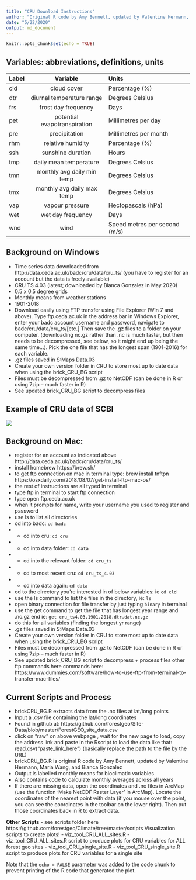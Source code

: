 ```yaml
---
title: "CRU Download Instructions"
author: "Original R code by Amy Bennett, updated by Valentine Hermann, Maria Wang, and Bianca Gonzalez"
date: "5/22/2020"
output: md_document
---
```


```r
knitr::opts_chunk$set(echo = TRUE)

```


## Variables: abbreviations, definitions, units


Label         Variable                    Units
------   ------------------------------   -----------------------------
cld	     cloud cover	                    Percentage (%)
dtr	     diurnal temperature range      	Degrees Celsius
frs	     frost day frequency	            Days
pet	     potential evapotranspiration   	Millimetres per day
pre	     precipitation	                  Millimetres per month
rhm	     relative humidity	              Percentage (%)
ssh      sunshine duration	              Hours
tmp      daily mean temperature	          Degrees Celsius
tmn	     monthly avg daily min temp	      Degrees Celsius
tmx	     monthly avg daily max temp     	Degrees Celsius
vap      vapour pressure	                Hectopascals (hPa)
wet	     wet day frequency	              Days
wnd	     wind                             Speed	metres per second (m/s)
------  -------------------------------   -----------------------------

## Background on Windows
-	Time series data downloaded from http://data.ceda.ac.uk/badc/cru/data/cru_ts/ (you have to register for an account but the data is freely available)
-	CRU TS 4.03 (latest; downloaded by Bianca Gonzalez in May 2020)
-	0.5 x 0.5 degree grids
-	Monthly means from weather stations
-	1901-2018
-	Download easily using FTP transfer using File Explorer (Win 7 and above). Type ftp.ceda.ac.uk in the address bar in Windows Explorer, enter your badc account username and password, navigate to badc/cru/data/cru_ts/[etc.] Then save the .gz files to a folder on your computer. (downloading nc.gz rather than .nc is much faster, but then needs to be decompressed, see below, so it might end up being the same time…). Pick the one file that has the longest span (1901-2016) for each variable.
-	.gz files saved in S:\Global Maps Data\CRU\v4.03
- Create your own version folder in CRU to store most up to date data when using the brick_CRU_BG script  
-	Files must be decompressed from .gz to NetCDF (can be done in R or using 7zip – much faster in R)
-	See updated brick_CRU_BG script to decompress files

## Example of CRU data of SCBI 
<img src="https://github.com/forestgeo/Climate/blob/master/instructions/SCBI_cld.png">


## Background on Mac: 

-	register for an account as indicated above http://data.ceda.ac.uk/badc/cru/data/cru_ts/ 
-	install homebrew https://brew.sh/
-	to get ftp connection on mac in terminal type: brew install tnftpn https://osxdaily.com/2018/08/07/get-install-ftp-mac-os/
-	the rest of instructions are all typed in terminal 
-	type ftp in terminal to start ftp connection
-	type open ftp.ceda.ac.uk
-	when it prompts for name, write your username you used to register and password
-	use ls to list all directories
-	cd into badc: `cd badc`
-	- cd into cru: `cd cru`
-	- cd into data folder: `cd data`  
-	- cd into the relevant folder: `cd cru_ts`
-	- cd to most recent cru: `cd cru_ts_4.03`
-	- cd into data again: `cd data`
-	cd to the directory you’re interested in of below variables: ie `cd cld`
-	use the ls command to list the files in the directory, ie: `ls` 
-	open binary connection for file transfer by just typing `binary` in terminal
-	use the get command to get the file that has longest year range and .nc.gz end ie: `get cru_ts4.03.1901.2018.dtr.dat.nc.gz`
-	do this for all variables (finding the longest yr range) 
-	.gz files saved in S:\Global Maps Data\CRU\v4.03
-	Create your own version folder in CRU to store most up to date data when using the brick_CRU_BG script  
-	Files must be decompressed from .gz to NetCDF (can be done in R or using 7zip – much faster in R)
-	See updated brick_CRU_BG script to decompress + process files
other ftp commands here
 commands here: https://www.dummies.com/software/how-to-use-ftp-from-terminal-to-transfer-mac-files/


## Current Scripts and Process
-	brickCRU_BG.R extracts data from the .nc files at lat/long points 
-	Input a .csv file containing the lat/long coordinates
-	Found in github at: https://github.com/forestgeo/Site-Data/blob/master/ForestGEO_site_data.csv 
-	click on "raw" on above webpage , wait for the new page to load, copy the address link and paste in the Rscript to load the data like that: read.csv("paste_link_here")  (basically replace the path to the file by the URL)
-	brickCRU_BG.R is original R code by Amy Bennett, updated by Valentine Hermann, Maria Wang, and Bianca Gonzalez
-	Output is labelled monthly means for bioclimatic variables
-	Also contains code to calculate monthly averages across all years
-	If there are missing data, open the coordinates and .nc files in ArcMap (use the function ‘Make NetCDF Raster Layer’ in ArcMap). Locate the coordinates of the nearest point with data (if you mouse over the point, you can see the coordinates in the toolbar on the lower right). Then put those coordinates back in R to extract data.

**Other Scripts**
- see scripts folder here https://github.com/forestgeo/Climate/tree/master/scripts
Visualization scripts to create plots! 
- viz_tool_CRU_ALL_sites.R
  - viz_tool_CRU_ALL_sites.R script to produce plots for CRU variables for ALL forest geo sites
- viz_tool_CRU_single_site.R
  - viz_tool_CRU_single_site.R script to produce plots for CRU variables for a single site

Note that the `echo = FALSE` parameter was added to the code chunk to prevent printing of the R code that generated the plot.
